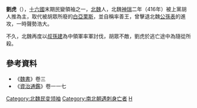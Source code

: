 {{otheruses|subject=[[十六國|十六國]]時期後期，[[北魏|北魏]]胡人變民領導者|other=[[十六國|十六國]]時期前期的[[匈奴|匈奴]]支系[[鐵弗|鐵弗]]部首領|刘乌路孤}}
'''劉虎'''（{{bd|4世纪|？|416年|catIdx=l}}），[[十六國|十六國]]末期民變領袖之一，[[北魏|北魏]]人，北魏[[神瑞|神瑞]]二年（416年）被上黨胡人推為主，取代被胡眾所廢的[[白亞栗斯|白亞栗斯]]，並自稱率善王，曾擊退北魏[[公孫表|公孫表]]的進攻，一時聲勢浩大。

不久，北魏再度以[[叔孫建|叔孫建]]為中領軍率軍討伐，胡眾不敵，劉虎於逃亡途中為隨從所殺。

==參考資料==
*《[[魏書|魏書]]》卷三
*《[[資治通鑑|資治通鑑]]》卷一一七

{{五胡十六國}}
{{中國民變起事領袖}}
{{DEFAULTSORT:L}}

[[Category:北魏民变领袖|Category:北魏民变领袖]]
[[Category:南北朝遇刺身亡者|Category:南北朝遇刺身亡者]]
[[Category:刘姓|H]]